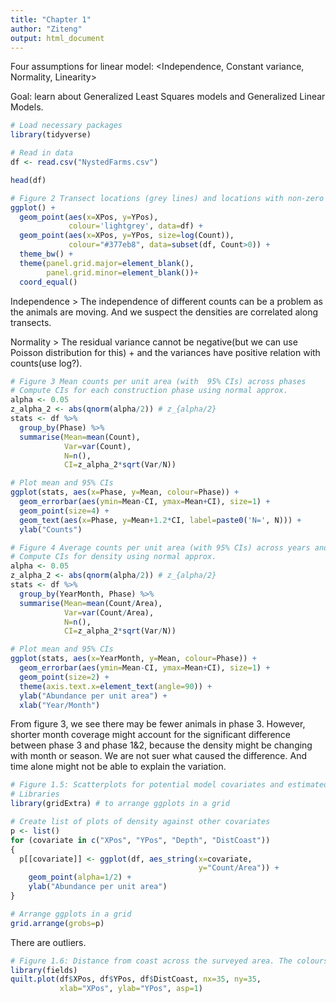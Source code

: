 ```yaml
---
title: "Chapter 1"
author: "Ziteng"
output: html_document
---
```


Four assumptions for linear model:
<Independence, Constant variance, Normality, Linearity>

Goal: 
learn about Generalized Least Squares models and Generalized Linear Models.
```r
# Load necessary packages
library(tidyverse)
```

```r
# Read in data
df <- read.csv("NystedFarms.csv")

head(df)
```
```r
# Figure 2 Transect locations (grey lines) and locations with non-zero counts (blue dots). The size of the blue dots are scaled based on the associated count at each location and are shown along the transects.
ggplot() + 
  geom_point(aes(x=XPos, y=YPos), 
             colour='lightgrey', data=df) +
  geom_point(aes(x=XPos, y=YPos, size=log(Count)), 
             colour="#377eb8", data=subset(df, Count>0)) +
  theme_bw() +
  theme(panel.grid.major=element_blank(), 
        panel.grid.minor=element_blank())+
  coord_equal()
```
Independence > 
The independence of different counts can be a problem as the animals are moving. And we suspect the densities are correlated along transects.

Normality > 
The residual variance cannot be negative(but we can use Poisson distribution for this) +
and the variances have positive relation with counts(use log?).


```r
# Figure 3 Mean counts per unit area (with  95% CIs) across phases
# Compute CIs for each construction phase using normal approx.
alpha <- 0.05
z_alpha_2 <- abs(qnorm(alpha/2)) # z_{alpha/2}
stats <- df %>%
  group_by(Phase) %>%
  summarise(Mean=mean(Count),
            Var=var(Count),
            N=n(),
            CI=z_alpha_2*sqrt(Var/N))

# Plot mean and 95% CIs
ggplot(stats, aes(x=Phase, y=Mean, colour=Phase)) +
  geom_errorbar(aes(ymin=Mean-CI, ymax=Mean+CI), size=1) +
  geom_point(size=4) +
  geom_text(aes(x=Phase, y=Mean+1.2*CI, label=paste0('N=', N))) +
  ylab("Counts")
```

```r
# Figure 4 Average counts per unit area (with 95% CIs) across years and months (with phases indicated).
# Compute CIs for density using normal approx.
alpha <- 0.05
z_alpha_2 <- abs(qnorm(alpha/2)) # z_{alpha/2}
stats <- df %>%
  group_by(YearMonth, Phase) %>%
  summarise(Mean=mean(Count/Area),
            Var=var(Count/Area),
            N=n(),
            CI=z_alpha_2*sqrt(Var/N))
```
```r
# Plot mean and 95% CIs
ggplot(stats, aes(x=YearMonth, y=Mean, colour=Phase)) +
  geom_errorbar(aes(ymin=Mean-CI, ymax=Mean+CI), size=1) +
  geom_point(size=2) +
  theme(axis.text.x=element_text(angle=90)) +
  ylab("Abundance per unit area") +
  xlab("Year/Month")
```
From figure 3, we see there may be fewer animals in phase 3. However, shorter month coverage might account for the significant difference between phase 3 and phase 1&2, because the density might be changing with month or season. We are not suer what caused the difference. And time alone might not be able to explain the variation.


```r
# Figure 1.5: Scatterplots for potential model covariates and estimated densities.
# Libraries
library(gridExtra) # to arrange ggplots in a grid

# Create list of plots of density against other covariates
p <- list()
for (covariate in c("XPos", "YPos", "Depth", "DistCoast"))
{
  p[[covariate]] <- ggplot(df, aes_string(x=covariate, 
                                          y="Count/Area")) + 
    geom_point(alpha=1/2) +
    ylab("Abundance per unit area")    
}

# Arrange ggplots in a grid
grid.arrange(grobs=p)
```

There are outliers.

```r
# Figure 1.6: Distance from coast across the surveyed area. The colours shown in each grid cell represent the average distance from coast in that cell.
library(fields)
quilt.plot(df$XPos, df$YPos, df$DistCoast, nx=35, ny=35,
           xlab="XPos", ylab="YPos", asp=1)
```












